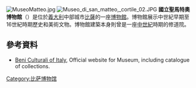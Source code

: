 [[File:MuseoMatteo.jpg|right]]
[[File:Museo_di_san_matteo,_cortile_02.JPG|right]]
'''國立聖馬特奧博物館'''（{{lang-it|Museo Nazionale di San Matteo}}）是位於[[義大利|義大利]]中部城市[[比薩|比薩]]的一座[[博物館|博物館]]。博物館展示中世紀早期至16世紀時期歷史和美術文物。博物館建築本身則曾是一座[[中世紀|中世紀]]時期的修道院。

==參考資料==
*[https://archive.is/20121218234208/http://www.ambientepi.arti.beniculturali.it/flash/musei/smatteo/index.html Beni Culturali of Italy], Official website for Museum, including catalogue of collections.

[[Category:比萨博物馆|Category:比萨博物馆]]